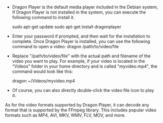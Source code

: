 - Dragon Player is the default media player included in the Debian system, If Dragon Player is not installed in the system, you can execute the following command to install it.

  sudo apt-get update
  sudo apt-get install dragonplayer

- Enter your password if prompted, and then wait for the installation to complete.
  Once Dragon Player is installed, you can use the following command to open a video:
  dragon /path/to/video/file
- Replace "/path/to/video/file" with the actual path and filename of the video you want to play. For example, if your video is located in the "Videos" folder in your home directory and is called "myvideo.mp4", the command would look like this:

  dragon ~/Videos/myvideo.mp4

- Of course, you can also directly double-click the video file icon to play it.

As for the video formats supported by Dragon Player, it can decode any format that is supported by the FFmpeg library. This includes popular video formats such as MP4, AVI, MKV, WMV, FLV, MOV, and more.
